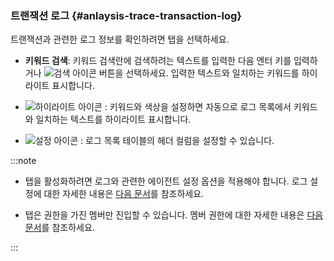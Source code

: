 ### 트랜잭션 로그 {#anlaysis-trace-transaction-log}

트랜잭션과 관련한 로그 정보를 확인하려면 <Cmdname sid="TTL06128" className="uitext" /> 탭을 선택하세요.

<ImgLang img="analysis-tx-transaction-log.png" desc="트랜잭션 로그" />

* **키워드 검색**: 키워드 검색란에 검색하려는 텍스트를 입력한 다음 엔터 키를 입력하거나 ![검색 아이콘](/img/ico-search.svg) 버튼을 선택하세요. 입력한 텍스트와 일치하는 키워드를 하이라이트 표시합니다.

* ![하이라이트 아이콘](/img/ic-highlight.svg) <Cmdname sid="keyword_highlight" className="uitext" />: 키워드와 색상을 설정하면 자동으로 로그 목록에서 키워드와 일치하는 텍스트를 하이라이트 표시합니다.

* ![설정 아이콘](/img/ico-setting.svg) <Cmdname sid="table_settings" className="uitext" />: 로그 목록 테이블의 헤더 컬럼을 설정할 수 있습니다.

:::note

* <Cmdname sid="TTL06128" className="uitext" /> 탭을 활성화하려면 로그와 관련한 에이전트 설정 옵션을 적용해야 합니다. 로그 설정에 대한 자세한 내용은 [다음 문서](../log/log-function)를 참조하세요.

* <Cmdname sid="TTL06128" className="uitext" /> 탭은 <Cmdname sid="log_read" className="b600" /> 권한을 가진 멤버만 진입할 수 있습니다. 멤버 권한에 대한 자세한 내용은 [다음 문서](../project/project-structure#member-auth)를 참조하세요.

:::